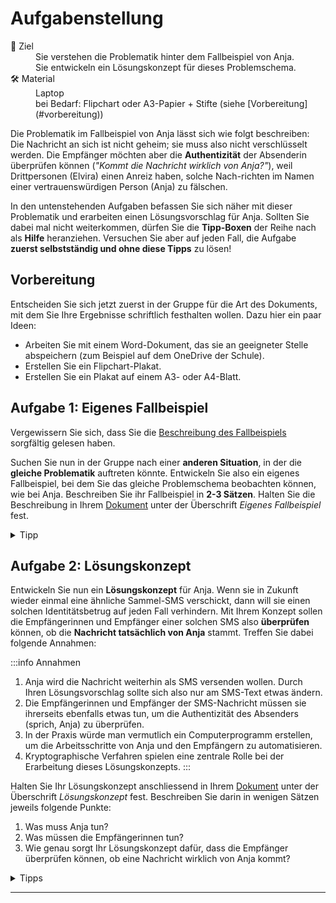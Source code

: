 
#  Aufgabenstellung
<DefinitionList>
  <dt>🎯 Ziel</dt>
  <dd>Sie verstehen die Problematik hinter dem Fallbeispiel von Anja.</dd>
  <dd>Sie entwickeln ein Lösungskonzept für dieses Problemschema.</dd>
  <dt>🛠️ Material</dt>
  <dd>Laptop</dd>
  <dd>bei Bedarf: Flipchart oder A3-Papier + Stifte (siehe [Vorbereitung](#vorbereitung))</dd>
</DefinitionList>

Die Problematik im Fallbeispiel von Anja lässt sich wie folgt beschreiben: Die Nachricht an sich ist nicht geheim; sie muss also nicht verschlüsselt werden. Die Empfänger möchten aber die **Authentizität** der Absenderin überprüfen können (_"Kommt die Nachricht wirklich von Anja?"_), weil Drittpersonen (Elvira) einen Anreiz haben, solche Nach-richten im Namen einer vertrauenswürdigen Person (Anja) zu fälschen.

In den untenstehenden Aufgaben befassen Sie sich näher mit dieser Problematik und erarbeiten einen Lösungsvorschlag für Anja. Sollten Sie dabei mal nicht weiterkommen, dürfen Sie die **Tipp-Boxen** der Reihe nach als **Hilfe** heranziehen. Versuchen Sie aber auf jeden Fall, die Aufgabe **zuerst selbstständig und ohne diese Tipps** zu lösen!

## Vorbereitung
Entscheiden Sie sich jetzt zuerst in der Gruppe für die Art des Dokuments, mit dem Sie Ihre Ergebnisse schriftlich festhalten wollen. Dazu hier ein paar Ideen:
- Arbeiten Sie mit einem Word-Dokument, das sie an geeigneter Stelle abspeichern (zum Beispiel auf dem OneDrive der Schule).
- Erstellen Sie ein Flipchart-Plakat.
- Erstellen Sie ein Plakat auf einem A3- oder A4-Blatt.

## Aufgabe 1: Eigenes Fallbeispiel
Vergewissern Sie sich, dass Sie die [Beschreibung des Fallbeispiels](./) sorgfältig gelesen haben.

Suchen Sie nun in der Gruppe nach einer **anderen Situation**, in der die **gleiche Problematik** auftreten könnte. Entwickeln Sie also ein eigenes Fallbeispiel, bei dem Sie das gleiche Problemschema beobachten können, wie bei Anja. Beschreiben Sie ihr Fallbeispiel in **2-3 Sätzen**. Halten Sie die Beschreibung in Ihrem [Dokument](#vorbereitung) unter der Überschrift _Eigenes Fallbeispiel_ fest.

<details>
  <summary>Tipp</summary>
  <div>
    ### Ein paar Ideen
    - Party-Einladung(Adresse, Zeit, Kostüm?)
    - Nachrichten von der Schule(z.B., dass eine Lektion ausfällt)
    - Einverständniserklärung der Eltern
    - Einladung auf den Minecraft-Server eines Freundes (Server-IP)
  </div>
</details>

## Aufgabe 2: Lösungskonzept
Entwickeln Sie nun ein **Lösungskonzept** für Anja. Wenn sie in Zukunft wieder einmal eine ähnliche Sammel-SMS verschickt, dann will sie einen solchen Identitätsbetrug auf jeden Fall verhindern. Mit Ihrem Konzept sollen die Empfängerinnen und Empfänger einer solchen SMS also **überprüfen** können, ob die **Nachricht tatsächlich von Anja** stammt. Treffen Sie dabei folgende Annahmen:

:::info Annahmen
1. Anja wird die Nachricht weiterhin als SMS versenden wollen. Durch Ihren Lösungsvorschlag sollte sich also nur am SMS-Text etwas ändern.
2. Die Empfängerinnen und Empfänger der SMS-Nachricht müssen sie ihrerseits ebenfalls etwas tun, um die Authentizität des Absenders (sprich, Anja) zu überprüfen.
3. In der Praxis würde man vermutlich ein Computerprogramm erstellen, um die Arbeitsschritte von Anja und den Empfängern zu automatisieren.
4. Kryptographische Verfahren spielen eine zentrale Rolle bei der Erarbeitung dieses Lösungskonzepts.
:::

Halten Sie Ihr Lösungskonzept anschliessend in Ihrem [Dokument](#vorbereitung) unter der Überschrift _Lösungskonzept_ fest. Beschreiben Sie darin in wenigen Sätzen jeweils folgende Punkte:
1. Was muss Anja tun?
2. Was müssen die Empfängerinnen tun?
3. Wie genau sorgt Ihr Lösungskonzept dafür, dass die Empfänger überprüfen können, ob eine Nachricht wirklich von Anja kommt?

<details>
  <summary>Tipps</summary>

  <details>
    <summary>Tipp 1</summary>
    <span>Konzentrieren Sie sich auf asymmetrische Verschlüsselung.</span>
  </details>

  <details>
    <summary>Tipp 2</summary>
    <span>
    Gehen Sie davon aus, dass die Empfänger Anjas Public Key kennen, respektive, diesen bei einer vertrauenswürdigen Quelle (z.B. dem Schul-Intranet) nachschauen können.
  </span>
  </details>

  <details>
    <summary>Tipp 3</summary>
    <span>Wenden Sie das Konzept der asymmetrischen Verschlüsselung verkehrt herum an.</span>
  </details>

  <details>
    <summary>Tipp 4</summary>
    <span>
    Was mit einem Public Key verschlüsselt wurde, kann nur mit dem dazugehörigen Private Key wieder entschlüsselt werden. Aber eben auch umgekehrt: Wenn etwas mit einem Private Key verschlüsselt wurde, kann es nur mit dem dazugehörigen Public Key wieder entschlüsselt werden.
  </span>
  </details>
</details>

---
